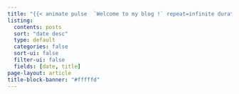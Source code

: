 ```yaml
---
title: "{{< animate pulse  `Welcome to my blog !` repeat=infinite duration=2s >}}"
listing:
  contents: posts
  sort: "date desc"
  type: default
  categories: false
  sort-ui: false
  filter-ui: false
  fields: [date, title]
page-layout: article 
title-block-banner: "#fffffd"
---
```

